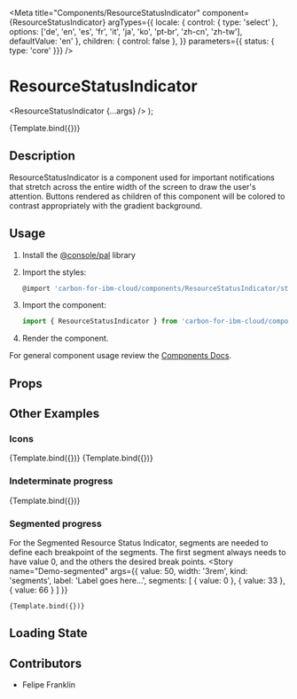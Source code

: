 
<Meta
  title="Components/ResourceStatusIndicator"
  component={ResourceStatusIndicator}
  argTypes={{
    locale: { control: { type: 'select' }, options: ['de', 'en', 'es', 'fr', 'it', 'ja', 'ko', 'pt-br', 'zh-cn', 'zh-tw'], defaultValue: 'en' },
    children: { control: false },
  }}
  parameters={{ status: { type: 'core' }}}
/>

# ResourceStatusIndicator

  <ResourceStatusIndicator {...args} />
);

<Canvas>
  <Story
    name="Demo"
    args={{
      value: 50,
      width: '3rem',
      label: 'Percent progress'
    }}
  >
    {Template.bind({})}
  </Story>
</Canvas>

## Description

ResourceStatusIndicator is a component used for important notifications that stretch across the entire width of the screen to draw the user's attention. Buttons rendered as children of this component will be colored to contrast appropriately with the gradient background.

## Usage

1.  Install the [@console/pal](https://github.ibm.com/ibmcloud/pal#how-to-install-and-use) library
2.  Import the styles:

    ```js
    @import 'carbon-for-ibm-cloud/components/ResourceStatusIndicator/styles';
    ```

3.  Import the component:

    ```js
    import { ResourceStatusIndicator } from 'carbon-for-ibm-cloud/components';
    ```

4.  Render the component.

For general component usage review the [Components Docs](https://pages.github.ibm.com/ibmcloud/pal/development-guidelines/components/overview).

## Props

<ArgsTable of={ResourceStatusIndicator} />

## Other Examples

### Icons
<Canvas>
  <Story
    name="Demo-icon"
    args={{
      width: '3rem',
      statusIndicator: 'success',
      label: 'Percent progress'
    }}
  >
    {Template.bind({})}
  </Story>
</Canvas>

<Canvas>
  <Story
    name="Demo-icon-failure"
    args={{
      width: '3rem',
      statusIndicator: 'failure',
      label: 'Percent progress'
    }}
  >
    {Template.bind({})}
  </Story>
</Canvas>

### Indeterminate progress
<Canvas>
  <Story
    name="Demo-indeterminate"
    args={{
      kind: 'indeterminate',
      label: 'Percent progress'
    }}
  >
    {Template.bind({})}
  </Story>
</Canvas>


### Segmented progress
For the Segmented Resource Status Indicator, segments are needed to define each breakpoint of the segments. The first
segment always needs to have value 0, and the others the desired break points.
<Canvas>
  <Story
    name="Demo-segmented"
    args={{
      value: 50,
      width: '3rem',
      kind: 'segments',
      label: 'Label goes here...',
      segments: [
        { value: 0 },
        { value: 33 },
        { value: 66 }
      ]
    }}
  >
    {Template.bind({})}
  </Story>
</Canvas>

## Loading State

<Canvas>
  <Story name="Skeleton">
    <ResourceStatusIndicator.skeleton label width="3rem" />
  </Story>
</Canvas>

## Contributors
- Felipe Franklin

